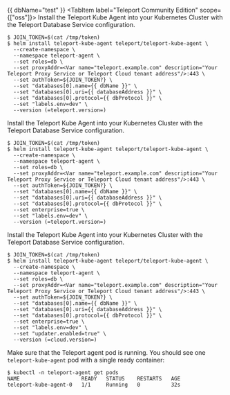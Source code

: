 {{ dbName="test" }}
<Tabs>
<TabItem label="Teleport Community Edition" scope={["oss"]}>
Install the Teleport Kube Agent into your Kubernetes Cluster
with the Teleport Database Service configuration.

```code
$ JOIN_TOKEN=$(cat /tmp/token)
$ helm install teleport-kube-agent teleport/teleport-kube-agent \
  --create-namespace \
  --namespace teleport-agent \
  --set roles=db \
  --set proxyAddr=<Var name="teleport.example.com" description="Your Teleport Proxy Service or Teleport Cloud tenant address"/>:443 \
  --set authToken=${JOIN_TOKEN?} \
  --set "databases[0].name={{ dbName }}" \
  --set "databases[0].uri={{ databaseAddress }}" \
  --set "databases[0].protocol={{ dbProtocol }}" \
  --set "labels.env=dev" \
  --version (=teleport.version=)
```

</TabItem>
<TabItem label="Enterprise" scope={["enterprise"]}>
Install the Teleport Kube Agent into your Kubernetes Cluster
with the Teleport Database Service configuration.

```code
$ JOIN_TOKEN=$(cat /tmp/token)
$ helm install teleport-kube-agent teleport/teleport-kube-agent \
  --create-namespace \
  --namespace teleport-agent \
  --set roles=db \
  --set proxyAddr=<Var name="teleport.example.com" description="Your Teleport Proxy Service or Teleport Cloud tenant address"/>:443 \
  --set authToken=${JOIN_TOKEN?} \
  --set "databases[0].name={{ dbName }}" \
  --set "databases[0].uri={{ databaseAddress }}" \
  --set "databases[0].protocol={{ dbProtocol }}" \
  --set enterprise=true \
  --set "labels.env=dev" \
  --version (=teleport.version=)
```

</TabItem>
<TabItem label="Cloud-Hosted"scope={["cloud","team"]}>
Install the Teleport Kube Agent into your Kubernetes Cluster
with the Teleport Database Service configuration.

```code
$ JOIN_TOKEN=$(cat /tmp/token)
$ helm install teleport-kube-agent teleport/teleport-kube-agent \
  --create-namespace \
  --namespace teleport-agent \
  --set roles=db \
  --set proxyAddr=<Var name="teleport.example.com" description="Your Teleport Proxy Service or Teleport Cloud tenant address"/>:443 \
  --set authToken=${JOIN_TOKEN?} \
  --set "databases[0].name={{ dbName }}" \
  --set "databases[0].uri={{ databaseAddress }}" \
  --set "databases[0].protocol={{ dbProtocol }}" \
  --set enterprise=true \  
  --set "labels.env=dev" \
  --set "updater.enabled=true" \
  --version (=cloud.version=)
```

</TabItem>
</Tabs>

Make sure that the Teleport agent pod is running. You should see one
`teleport-kube-agent` pod with a single ready container:

```code
$ kubectl -n teleport-agent get pods
NAME                    READY   STATUS    RESTARTS   AGE
teleport-kube-agent-0   1/1     Running   0          32s
```

